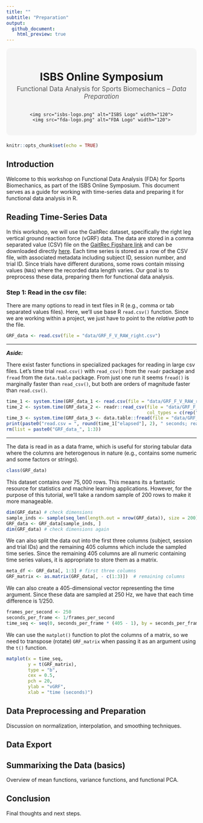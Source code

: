 ```yaml
---
title: ""
subtitle: "Preparation"
output: 
  github_document:
    html_preview: true
---
```


<div style="background-color:#f5f5f5; padding: 20px; text-align: center; border-radius: 10px; margin-bottom: 20px;">
  <h1 style="margin-bottom: 0;">ISBS Online Symposium</h1>
  <p style="font-size: 1.2em; color: #555; margin-top: 5px;">
    Functional Data Analysis for Sports Biomechanics -- <i>Data Preparation</i>
  </p>
  <div style="display: flex; justify-content: center; align-items: center; gap: 40px; margin-top: 15px;">
    <img src="isbs-logo.png" alt="ISBS Logo" width="120">
    <img src="fda-logo.png" alt="FDA Logo" width="120">
  </div>
</div>

```r
knitr::opts_chunk$set(echo = TRUE)
```

## Introduction

Welcome to this workshop on Functional Data Analysis (FDA) for Sports Biomechanics, as part of the ISBS Online Symposium. This document serves as a guide for working with time-series data and preparing it for functional data analysis in R.

## Reading Time-Series Data

In this workshop, we will use the GaitRec dataset, specifically the right leg vertical ground reaction force (vGRF) data.
The data are stored in a comma separated value (CSV) file on the [GaitRec Figshare link](https://figshare.com/articles/dataset/GRF_F_V_RAW_right/11394825?backTo=%2Fcollections%2FGaitRec_A_large-scale_ground_reaction_force_dataset_of_healthy_and_impaired_gait%2F4788012&file=22063200) and can be downloaded directly [here](https://figshare.com/ndownloader/files/22063200).
Each time series is stored as a row of the CSV file, with associated metadata including subject ID, session number, and trial ID. Since trials have different durations, some rows contain missing values (`NA`s) where the recorded data length varies. Our goal is to preprocess these data, preparing them for functional data analysis.

### Step 1: Read in the csv file:

There are many options to read in text files in R (e.g., comma or tab separated values files). Here, we'll use base R `read.csv()` function.
Since we are working within a project, we just have to point to the *relative path* to the file.

```r
GRF_data <- read.csv(file = "data/GRF_F_V_RAW_right.csv")
```

---

***Aside:***

There exist faster functions in specialized packages for reading in large csv files. Let's time trial `read.csv()` with `read_csv()` from the `readr` package and `fread` from the `data.table` package. From just one run it seems `fread()` is marginally faster than `read_csv()`, but both are orders of magnitude faster than `read.csv()`.


```r
time_1 <- system.time(GRF_data_1 <- read.csv(file = "data/GRF_F_V_RAW_right.csv"))
time_2 <- system.time(GRF_data_2 <- readr::read_csv(file = "data/GRF_F_V_RAW_right.csv", 
                                                    col_types = c(rep("i", 3), rep("n", 405))))
time_3 <- system.time(GRF_data_3 <- data.table::fread(file = "data/GRF_F_V_RAW_right.csv"))
print(paste0("read.csv = ", round(time_1["elapsed"], 2), " seconds; read_csv = ", round(time_2["elapsed"], 2), " seconds; fread = ", round(time_3["elapsed"], 2), " seconds"))
rm(list = paste0("GRF_data_", 1:3))
```

---

The data is read in as a data frame, which is useful for storing tabular data where the columns are heterogenous in nature (e.g., contains some numeric and some factors or strings).

```r
class(GRF_data)
```

This dataset contains over $75,000$ rows. This meaans its a fantastic resource for statistics and machine learning applications. However, for the purpose of this tutorial, we'll take a random sample of $200$ rows to make it more manageable.

```r
dim(GRF_data) # check dimensions
sample_inds <- sample(seq_len(length.out = nrow(GRF_data)), size = 200)
GRF_data <- GRF_data[sample_inds, ]
dim(GRF_data) # check dimensions again
```

We can also split the data out into the first three columns (subject, session and trial IDs) and the remaining $405$ columns which include the sampled time series.
Since the remaining $405$ columns are all numeric containing time series values, it is appropriate to store them as a matrix.



```r
meta_df <- GRF_data[, 1:3] # first three columns
GRF_matrix <- as.matrix(GRF_data[, - c(1:3)])  # remaining columns
```

We can also create a $405$-dimensional vector representing the time argument.
Since these data are sampled at $250$ Hz, we have that each time difference is $1/250$.

```r
frames_per_second <- 250
seconds_per_frame <- 1/frames_per_second
time_seq <- seq(0, seconds_per_frame * (405 - 1), by = seconds_per_frame)
```

We can use the `matplot()` function to plot the columns of a matrix, so we need to transpose (rotate) `GRF_matrix` when passing it as an argument using the `t()` function.

```r
matplot(x = time_seq,
        y = t(GRF_matrix), 
        type = "b", 
        cex = 0.5, 
        pch = 20, 
        ylab = "vGRF",
        xlab = "time (seconds)")
```

## Data Preprocessing and Preparation

Discussion on normalization, interpolation, and smoothing techniques.

## Data Export

## Summarixing the Data (basics)

Overview of mean functions, variance functions, and functional PCA.


## Conclusion

Final thoughts and next steps.

